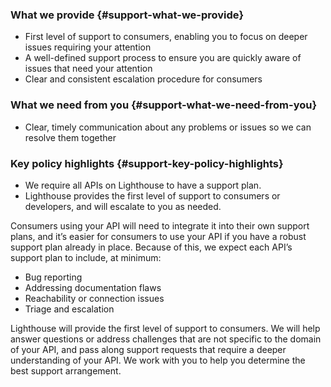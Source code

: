 <div className="feature" role="region" aria-label="Support Expectations Summary">

### What we provide {#support-what-we-provide}

- First level of support to consumers, enabling you to focus on deeper issues requiring your attention
- A well-defined support process to ensure you are quickly aware of issues that need your attention
- Clear and consistent escalation procedure for consumers

### What we need from you {#support-what-we-need-from-you}

- Clear, timely communication about any problems or issues so we can resolve them together

### Key policy highlights {#support-key-policy-highlights}

- We require all APIs on Lighthouse to have a support plan.
- Lighthouse provides the first level of support to consumers or developers, and will escalate to you as needed.

</div>

Consumers using your API will need to integrate it into their own support plans, and it’s easier for consumers to use your API if you have a robust support plan already in place. Because of this, we expect each API’s support plan to include, at minimum:

- Bug reporting
- Addressing documentation flaws
- Reachability or connection issues
- Triage and escalation

Lighthouse will provide the first level of support to consumers. We will help answer questions or address challenges that are not specific to the domain of your API, and pass along support requests that require a deeper understanding of your API. We work with you to help you determine the best support arrangement.

